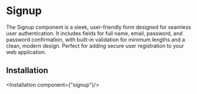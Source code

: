 # Signup


The Signup component is a sleek, user-friendly form designed for seamless user authentication. It includes fields for full name, email, password, and password confirmation, with built-in validation for minimum lengths and a clean, modern design. Perfect for adding secure user registration to your web application.

<ComponentPreview component="signup"/>

## Installation

<Installation component={"signup"}/>

<br/>
<br/>
